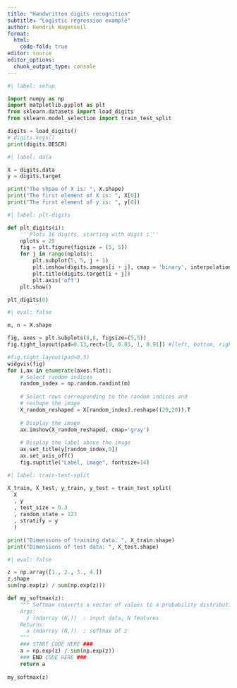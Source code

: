 ```yaml
---
title: "Handwritten digits recognition"
subtitle: "Logistic regression example"
author: Hendrik Wagenseil
format: 
  html:
    code-fold: true
editor: source
editor_options: 
  chunk_output_type: console
---
```



```python
#| label: setup

import numpy as np
import matplotlib.pyplot as plt
from sklearn.datasets import load_digits 
from sklearn.model_selection import train_test_split 

digits = load_digits()
# digits.keys()
print(digits.DESCR)
```


```python
#| label: data

X = digits.data
y = digits.target

print("The shpae of X is: ", X.shape)
print("The first element of X is: ", X[0])
print("The first element of y is: ", y[0])
```


```python
#| label: plt-digits

def plt_digits(i):
    '''Plots 16 digits, starting with digit i'''
    nplots = 25
    fig = plt.figure(figsize = (5, 5))
    for j in range(nplots):
        plt.subplot(5, 5, j + 1)
        plt.imshow(digits.images[i + j], cmap = 'binary', interpolation = 'nearest')
        plt.title(digits.target[i + j])
        plt.axis('off')
    plt.show()

plt_digits(0)    
```

```python
#| eval: false

m, n = X.shape

fig, axes = plt.subplots(8,8, figsize=(5,5))
fig.tight_layout(pad=0.13,rect=[0, 0.03, 1, 0.91]) #[left, bottom, right, top]

#fig.tight_layout(pad=0.5)
widgvis(fig)
for i,ax in enumerate(axes.flat):
    # Select random indices
    random_index = np.random.randint(m)
    
    # Select rows corresponding to the random indices and
    # reshape the image
    X_random_reshaped = X[random_index].reshape((20,20)).T
    
    # Display the image
    ax.imshow(X_random_reshaped, cmap='gray')
    
    # Display the label above the image
    ax.set_title(y[random_index,0])
    ax.set_axis_off()
    fig.suptitle("Label, image", fontsize=14)
```



```python
#| label: train-test-split

X_train, X_test, y_train, y_test = train_test_split(
  X
  , y
  , test_size = 0.3
  , random_state = 123
  , stratify = y
  )

print("Dimensions of training data: ", X_train.shape)
print("Dimensions of test data: ", X_test.shape)
```



```python
#| eval: false

z = np.array([1., 2., 3., 4.])
z.shape
sum(np.exp(z) / sum(np.exp(z)))

def my_softmax(z):  
    """ Softmax converts a vector of values to a probability distribution.
    Args:
      z (ndarray (N,))  : input data, N features
    Returns:
      a (ndarray (N,))  : softmax of z
    """    
    ### START CODE HERE ### 
    a = np.exp(z) / sum(np.exp(z))
    ### END CODE HERE ### 
    return a
  
my_softmax(z)

```



